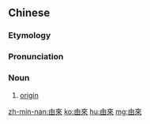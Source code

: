 {{also|由来}}
==Chinese==
{{zh-forms|s=由来}}

===Etymology===
{{rfe|lang=zh}}

===Pronunciation===
{{zh-pron
|m=yóulái
|c=jau4 loi4
|mn=iû-lâi
|cat=n
}}

===Noun===
{{zh-noun}}

# [[origin]]

[[zh-min-nan:由來]]
[[ko:由來]]
[[hu:由來]]
[[mg:由來]]